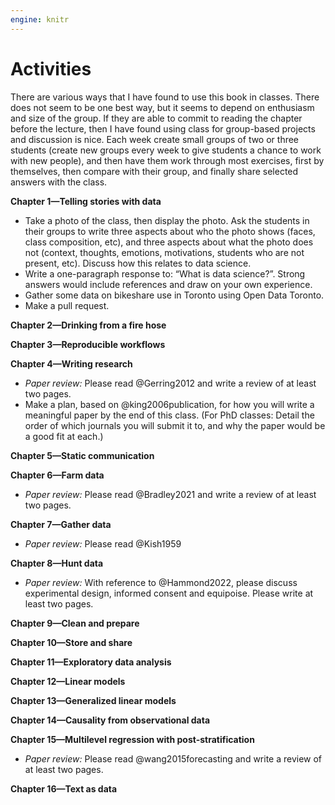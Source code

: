```yaml
---
engine: knitr
---
```


# Activities {#sec-activities}

There are various ways that I have found to use this book in classes. There does not seem to be one best way, but it seems to depend on enthusiasm and size of the group. If they are able to commit to reading the chapter before the lecture, then I have found using class for group-based projects and discussion is nice. Each week create small groups of two or three students (create new groups every week to give students a chance to work with new people), and then have them work through most exercises, first by themselves, then compare with their group, and finally share selected answers with the class. 

**Chapter 1---Telling stories with data**

- Take a photo of the class, then display the photo. Ask the students in their groups to write three aspects about who the photo shows (faces, class composition, etc), and three aspects about what the photo does not (context, thoughts, emotions, motivations, students who are not present, etc). Discuss how this relates to data science.
- Write a one-paragraph response to: "What is data science?". Strong answers would include references and draw on your own experience.
- Gather some data on bikeshare use in Toronto using Open Data Toronto.
- Make a pull request.

**Chapter 2---Drinking from a fire hose**

**Chapter 3---Reproducible workflows**

**Chapter 4---Writing research**

- *Paper review:* Please read @Gerring2012 and write a review of at least two pages.
- Make a plan, based on @king2006publication, for how you will write a meaningful paper by the end of this class. (For PhD classes: Detail the order of which journals you will submit it to, and why the paper would be a good fit at each.)

**Chapter 5---Static communication**

**Chapter 6---Farm data**

- *Paper review:* Please read @Bradley2021 and write a review of at least two pages.

**Chapter 7---Gather data**

- *Paper review:* Please read @Kish1959

**Chapter 8---Hunt data**

- *Paper review:* With reference to @Hammond2022, please discuss experimental design, informed consent and equipoise. Please write at least two pages.


**Chapter 9---Clean and prepare**

**Chapter 10---Store and share**

**Chapter 11---Exploratory data analysis**

**Chapter 12---Linear models**

**Chapter 13---Generalized linear models**

**Chapter 14---Causality from observational data**

**Chapter 15---Multilevel regression with post-stratification**

- *Paper review:* Please read @wang2015forecasting and write a review of at least two pages.

**Chapter 16---Text as data**

